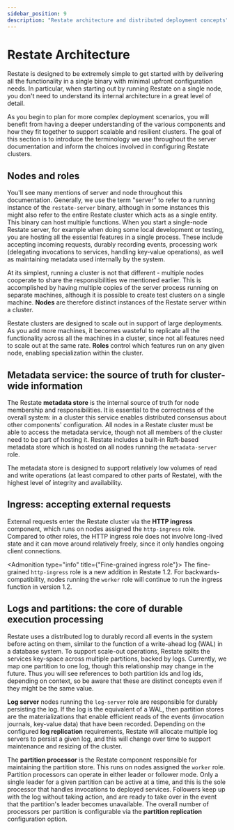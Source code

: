 ```yaml
---
sidebar_position: 9
description: "Restate architecture and distributed deployment concepts"
---
```



# Restate Architecture

Restate is designed to be extremely simple to get started with by delivering all the functionality in a single binary with minimal upfront configuration needs. In particular, when starting out by running Restate on a single node, you don't need to understand its internal architecture in a great level of detail.

As you begin to plan for more complex deployment scenarios, you will benefit from having a deeper understanding of the various components and how they fit together to support scalable and resilient clusters. The goal of this section is to introduce the terminology we use throughout the server documentation and inform the choices involved in configuring Restate clusters.

## Nodes and roles

You'll see many mentions of server and node throughout this documentation. Generally, we use the term "server" to refer to a running instance of the `restate-server` binary, although in some instances this might also refer to the entire Restate cluster which acts as a single entity. This binary can host multiple functions. When you start a single-node Restate server, for example when doing some local development or testing, you are hosting all the essential features in a single process. These include accepting incoming requests, durably recording events, processing work (delegating invocations to services, handling key-value operations), as well as maintaining metadata used internally by the system.

At its simplest, running a cluster is not that different - multiple nodes cooperate to share the responsibilities we mentioned earlier. This is accomplished by having multiple copies of the server process running on separate machines, although it is possible to create test clusters on a single machine. **Nodes** are therefore distinct instances of the Restate server within a cluster.

Restate clusters are designed to scale out in support of large deployments. As you add more machines, it becomes wasteful to replicate all the functionality across all the machines in a cluster, since not all features need to scale out at the same rate. **Roles** control which features run on any given node, enabling specialization within the cluster.

## Metadata service: the source of truth for cluster-wide information

The Restate **metadata store** is the internal source of truth for node membership and responsibilities. It is essential to the correctness of the overall system: in a cluster this service enables distributed consensus about other components' configuration. All nodes in a Restate cluster must be able to access the metadata service, though not all members of the cluster need to be part of hosting it. Restate includes a built-in Raft-based metadata store which is hosted on all nodes running the `metadata-server` role.

The metadata store is designed to support relatively low volumes of read and write operations (at least compared to other parts of Restate), with the highest level of integrity and availability.

## Ingress: accepting external requests

External requests enter the Restate cluster via the **HTTP ingress** component, which runs on nodes assigned the `http-ingress` role. Compared to other roles, the HTTP ingress role does not involve long-lived state and it can move around relatively freely, since it only handles ongoing client connections.

<Admonition type="info" title={"Fine-grained ingress role"}>
    The fine-grained `http-ingress` role is a new addition in Restate 1.2. For backwards-compatibility, nodes running the `worker` role will continue to run the ingress function in version 1.2.
</Admonition>


## Logs and partitions: the core of durable execution processing

Restate uses a distributed log to durably record all events in the system before acting on them, similar to the function of a write-ahead log (WAL) in a database system. To support scale-out operations, Restate splits the services key-space across multiple partitions, backed by logs. Currently, we map one partition to one log, though this relationship may change in the future. Thus you will see references to both partition ids and log ids, depending on context, so be aware that these are distinct concepts even if they might be the same value.

**Log server** nodes running the `log-server` role are responsible for durably persisting the log. If the log is the equivalent of a WAL, then partition stores are the materializations that enable efficient reads of the events (invocation journals, key-value data) that have been recorded. Depending on the configured **log replication** requirements, Restate will allocate multiple log servers to persist a given log, and this will change over time to support maintenance and resizing of the cluster.

The **partition processor** is the Restate component responsible for maintaining the partition store. This runs on nodes assigned the `worker` role. Partition processors can operate in either leader or follower mode. Only a single leader for a given partition can be active at a time, and this is the sole processor that handles invocations to deployed services. Followers keep up with the log without taking action, and are ready to take over in the event that the partition's leader becomes unavailable. The overall number of processors per partition is configurable via the **partition replication** configuration option.
